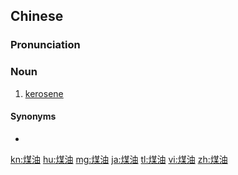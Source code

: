 ==Chinese==
{{zh-forms}}

===Pronunciation===
{{zh-pron
|m=méiyóu
|c=mui4 jau4
|cat=n
}}

===Noun===
{{zh-noun}}

# [[kerosene]]

====Synonyms====
* {{zh-l|火油}}

[[kn:煤油]]
[[hu:煤油]]
[[mg:煤油]]
[[ja:煤油]]
[[tl:煤油]]
[[vi:煤油]]
[[zh:煤油]]